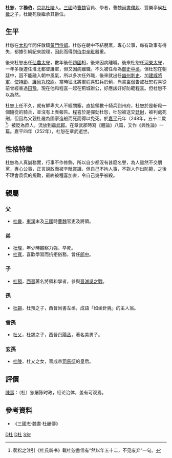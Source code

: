 '''杜恕'''{{BD|197年||252年|catIdx=D杜}}，字'''務伯'''，[[京兆|京兆]][[杜陵|杜陵]]人。[[三國|三國]]時[[曹魏|曹魏]]官員、學者，曹魏[[尚書僕射|尚書僕射]]、豐樂亭侯[[杜畿|杜畿]]之子，杜畿死後繼承其爵位。

==生平==
杜恕在[[太和_(曹叡)|太和]]年間任散騎[[黃門侍郎|黃門侍郎]]。杜恕在朝中不結朋黨，專心公事，每有政事有得失，都據引綱紀來說理，因此而得到[[侍中|侍中]][[辛毗|辛毗]]器重。

後來杜恕出任[[弘農郡|弘農]][[太守|太守]]，數年後任[[曹幹#生平|趙國]]相，後來因病離職。後來杜恕任[[河東|河東]][[河東郡_(中國)#河東太守（225年—557年）|太守]]，一年多後遷任淮北都督護軍，但又因病離職。不久被任命為[[御史中丞|御史中丞]]，但杜恕在朝廷中，因不能融入朝中風氣，所以多次任外職，後來就出任[[幽州|幽州]][[幽州_(古代)#曹魏幽州刺史（220年－265年）|刺史]]、加[[建威將軍|建威將軍]]、[[使持節|使持節]]、[[護烏丸校尉|護烏丸校尉]]。當時征北將軍[[程喜|程喜]]駐兵於薊，尚書[[袁侃|袁侃]]告戒杜恕程喜從前曾經害過[[田豫|田豫]]，現在他和程喜一起在薊城辦公，好應該好好防範程喜。但杜恕不以為然。

杜恕上任不久，就有鮮卑大人不經關塞，直接領數十騎兵到州府，杜恕於是斬殺一個隨從的騎兵，並沒有上表報告。程喜於是彈劾杜恕，杜恕被送交[[廷尉|廷尉]]，被判處死刑，但因為父親杜畿為國家造船而死而得以免死。於[[嘉平_(曹魏)|嘉平]]元年（248年，五十二歲<ref>裴松之注引《杜氏新书》載杜恕書信有“然以年五十二，不见废弃”一句。</ref>）被貶為庶人，流放到[[章武郡|章武郡]]。在章武郡時寫《體論》八篇，又作《興性論》一篇。嘉平四年（252年），杜恕在章武逝世。

==性格特徵==
杜恕為人真誠務實，行事不作修飾，所以自少都沒有甚麼名譽，為人雖然不交朋黨，專心公事，正言說政而被辛毗賞識，但自己不拘人事，不對人作出防範，之後不理會袁侃的規勸，最終被程喜加害，令自己幾乎被殺。

==親屬==
===父===
*[[杜畿|杜畿]]，[[東漢|東漢]]末及[[三國|三國]]時[[曹魏|曹魏]]官吏及將領。
===弟===
*[[杜理|杜理]]，年少時觀察力強，早死。
*[[杜寬|杜寬]]，喜歡學習而抗拒俗務，曾任[[郎中|郎中]]。

===子===
*[[杜預|杜預]]，[[西晉|西晉]]著名將領和學者，參與[[晉滅吳之戰|晉滅吳之戰]]。
===孫===
*[[杜錫|杜錫]]，杜預之子，西晉尚書左丞，成語「如坐針氈」的主人翁。
===曾孫===
*[[杜乂|杜乂]]，杜錫之子，西晉[[丹陽|丹陽]][[丞|丞]]，著名美男子。
===玄孫===
*[[杜陵_(皇后)|杜陵]]，杜乂之女，晉成帝[[司馬衍|司馬衍]]的皇后。

==評價==
[[陳壽|陳壽]]：（杜）恕屡陈时政，经论治体，盖有可观焉。

==參考資料==
*《三國志·魏書·杜畿傳》


[[Category:曹魏政治人物|D杜]]
[[Category:曹魏刺史|D杜]]
[[Category:京兆杜氏|S恕]]

{{三國志|nocat}}